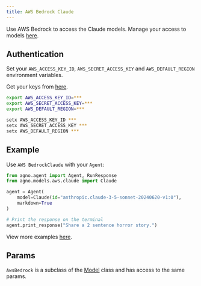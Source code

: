 ```yaml
---
title: AWS Bedrock Claude
---
```


Use AWS Bedrock to access the Claude models.  Manage your access to models [here](https://us-west-2.console.aws.amazon.com/bedrock/home?region=us-west-2#/models).

## Authentication

Set your `AWS_ACCESS_KEY_ID`, `AWS_SECRET_ACCESS_KEY` and `AWS_DEFAULT_REGION` environment variables.

Get your keys from [here](https://us-east-1.console.aws.amazon.com/iam/home?region=us-east-1#/home).

<CodeGroup>

```bash Mac
export AWS_ACCESS_KEY_ID=***
export AWS_SECRET_ACCESS_KEY=***
export AWS_DEFAULT_REGION=***
```

```bash Windows
setx AWS_ACCESS_KEY_ID ***
setx AWS_SECRET_ACCESS_KEY ***
setx AWS_DEFAULT_REGION ***
```

</CodeGroup>

## Example

Use `AWS BedrockClaude` with your `Agent`:

<CodeGroup>

```python agent.py
from agno.agent import Agent, RunResponse
from agno.models.aws.claude import Claude

agent = Agent(
    model=Claude(id="anthropic.claude-3-5-sonnet-20240620-v1:0"),
    markdown=True
)

# Print the response on the terminal
agent.print_response("Share a 2 sentence horror story.")
```

</CodeGroup>

<Note> View more examples [here](../examples/models/aws/bedrock-claude). </Note>

## Params

<Snippet file="model-aws-params.mdx" />

`AwsBedrock` is a subclass of the [Model](/reference/model) class and has access to the same params.

